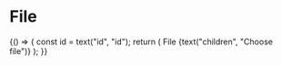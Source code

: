 
<Meta title="Objects|Form/File" component={File} />

# File

<Preview>
  <Story name="default">
    {() => {
      const id = text("id", "id");
      return (
        <Fragment>
          <Label id={id} block>
            File
          </Label>
          <File
            id={id}
            name={text("name", "name")}
            multipleCaption={text("multipleCaption", "Multiple Caption")}
            label={text("label", "")}
          >
            {text("children", "Choose file")}
          </File>
        </Fragment>
      );
    }}
  </Story>
</Preview>
